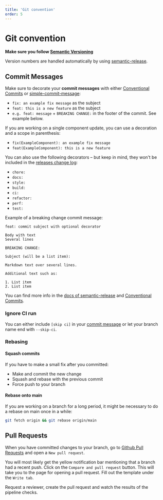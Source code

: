 ```yaml
---
title: 'Git convention'
order: 5
---
```



# Git convention

**Make sure you follow [Semantic Versioning](https://semver.org)**

Version numbers are handled automatically by using [semantic-release](https://github.com/semantic-release/semantic-release#readme).

## Commit Messages

Make sure to decorate your **commit messages** with either [Conventional Commits](https://www.conventionalcommits.org/en/v1.0.0/#summary) or [simple-commit-message](https://github.com/bahmutov/simple-commit-message):

- `fix: an example fix message` as the subject
- `feat: this is a new feature` as the subject
- `e.g. feat: message` + `BREAKING CHANGE:` in the footer of the commit. See example below.

If you are working on a single component update, you can use a decoration and a scope in parenthesis:

- `fix(ExampleComponent): an example fix message`
- `feat(ExampleComponent): this is a new feature`

You can also use the following decorators – but keep in mind, they won't be included in the [releases change log](https://github.com/dnbexperience/eufemia/releases):

- `chore:`
- `docs:`
- `style:`
- `build:`
- `ci:`
- `refactor:`
- `perf:`
- `test:`

Example of a breaking change commit message:

```text
feat: commit subject with optional decorator

Body with text
Several lines

BREAKING CHANGE:

Subject (will be a list item):

Markdown text over several lines.

Additional text such as:

1. List item
2. List item
```

You can find more info in the [docs of semantic-release](https://github.com/semantic-release/semantic-release#how-does-it-work) and [Conventional Commits](https://www.conventionalcommits.org/).

### Ignore CI run

You can either include `[skip ci]` in your [commit message](https://github.blog/changelog/2021-02-08-github-actions-skip-pull-request-and-push-workflows-with-skip-ci/) or let your branch name end with `--skip-ci`.

### Rebasing

#### Squash commits

If you have to make a small fix after you committed:

- Make and commit the new change
- Squash and rebase with the previous commit
- Force push to your branch

#### Rebase onto main

If you are working on a branch for a long period, it might be necessary to do a rebase on main once in a while:

```bash
git fetch origin && git rebase origin/main
```

## Pull Requests

When you have committed changes to your branch, go to [Github Pull Requests](https://github.com/dnbexperience/eufemia/pulls) and open a `New pull request`.

<InlineImg
  src="/images/pull-request.png"
  width="900"
  alt="Screenshot of the location of new pull request button on Github"
  top
  bottom
/>

You will most likely get the yellow notification bar mentioning that a branch had a recent push. Click on the `Compare and pull request` button. This will take you to the page for opening a pull request. Fill out the template under the `Write tab`.

<InlineImg
  src="/images/pull-request-part-2.png"
  width="900"
  alt="Screenshot of opening a new pull request on Github"
  top
  bottom
/>

Request a reviewer, create the pull request and watch the results of the pipeline checks.

